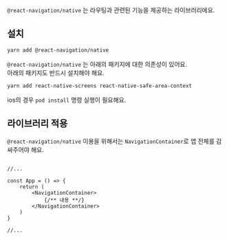 
`@react-navigation/native` 는 라우팅과 관련된 기능을 제공하는 라이브러리에요.

## 설치
```bash
yarn add @react-navigation/native
```

`@react-navigation/native` 는 아래의 패키지에 대한 의존성이 있어요.<br/>
아래의 패키지도 반드시 설치해야 해요.

```bash
yarn add react-native-screens react-native-safe-area-context
```

ios의 경우 `pod install` 명령 실행이 필요해요.

## 라이브러리 적용

`@react-navigation/native` 이용을 위해서는 `NavigationContainer`로 앱 전체를 감싸주어야 해요.

```tsx

//...

const App = () => {
    return (
        <NavigationContainer>
            {/** 내용 **/}
        </NavigationContainer>
    )
}

//...

```